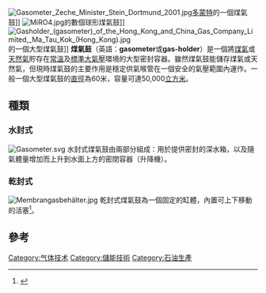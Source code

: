 [[File:Gasometer_Zeche_Minister_Stein_Dortmund_2001.jpg|thumb]][[多蒙特|多蒙特]]的一個煤氣鼓]]
[[File:MiRO4.jpg|thumb]]的數個球形煤氣鼓]]
[[File:Gasholder_(gasometer)_of_the_Hong_Kong_and_China_Gas_Company_Limited,_Ma_Tau_Kok_(Hong_Kong).jpg|thumb]]的一個大型煤氣鼓]]
'''煤氣鼓'''（英語：'''gasometer'''或'''gas-holder'''）是一個將[[煤氣|煤氣]]或[[天然氣|天然氣]]貯存在[[常溫|常溫]]及[[標準大氣壓|標準大氣壓]]環境的大型密封容器。雖然煤氣鼓能儲存煤氣或天然氣，但現時煤氣鼓的主要作用是穩定供氣喉管在一個安全的氣壓範圍內運作。一般一個大型煤氣鼓的[[直徑|直徑]]為60米，容量可達50,000[[立方米|立方米]]。

== 種類 ==
=== 水封式 ===
[[File:Gasometer.svg|thumb]]
水封式煤氣鼓由兩部分組成：用於提供密封的深水箱，以及隨氣體量增加而上升到水面上方的密閉容器（升降機）{{sfn|Thomas|2014|loc=slide 12}}。

=== 乾封式 ===
[[File:Membrangasbehälter.jpg|left]]
乾封式煤氣鼓為一個固定的缸體，內置可上下移動的活塞<ref>{{cite web|url=http://www.motherwellbridge.com/index/gasholder-types|title=Gasholder types|author=Super User|work=motherwellbridge.com|access-date=5 July 2015|archive-url=https://web.archive.org/web/20081204112714/http://www.motherwellbridge.com/index/gasholder-types|archive-date=4 December 2008}}</ref>。

== 參考 ==
{{reflist}}

{{Commons|Gasometer}}

{{tech-stub}}

{{燃料氣體}}

{{Authority control}}

[[Category:气体技术|Category:气体技术]]
[[Category:儲能技術|Category:儲能技術]]
[[Category:石油生產|Category:石油生產]]